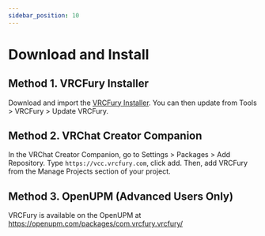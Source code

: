 ---
sidebar_position: 10
---

# Download and Install

## Method 1. VRCFury Installer

Download and import the [VRCFury Installer](https://vrcfury.com/installer). You can then update from Tools > VRCFury > Update VRCFury.

## Method 2. VRChat Creator Companion

In the VRChat Creator Companion, go to Settings > Packages > Add Repository. Type `https://vcc.vrcfury.com`, click add.
Then, add VRCFury from the Manage Projects section of your project.

## Method 3. OpenUPM (Advanced Users Only)

VRCFury is available on the OpenUPM at https://openupm.com/packages/com.vrcfury.vrcfury/

<!--
## How to remove / uninstall

* `Tools > VRCFury > Uninstall VRCFury`
* If that doesn't work, or the menu is missing entirely, go into Unity's `Package Manager` tab and remove all the VRCFury packages. **Remove the VRCFury Updater FIRST** so it doesn't try to reinstall the rest.
-->

